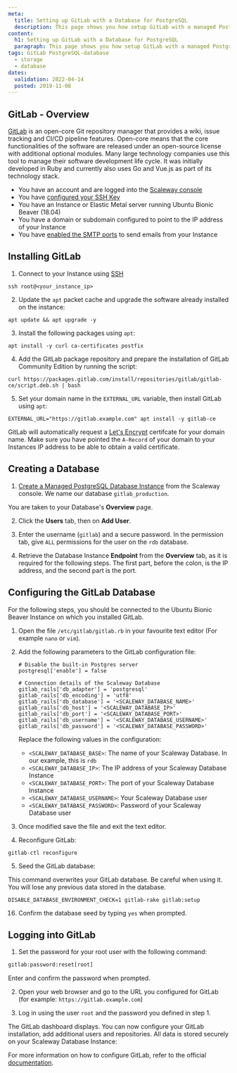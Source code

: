 ```yaml
---
meta:
  title: Setting up GitLab with a Database for PostgreSQL
  description: This page shows you how setup GitLab with a managed PostgreSQL database
content:
  h1: Setting up GitLab with a Database for PostgreSQL
  paragraph: This page shows you how setup GitLab with a managed PostgreSQL database
tags: GitLab PostgreSQL-database
  - storage
  - database
dates:
  validation: 2022-04-14
  posted: 2019-11-08
---
```


## GitLab - Overview

[GitLab](https://about.gitlab.com/) is an open-core Git repository manager that provides a wiki, issue tracking and CI/CD pipeline features. Open-core means that the core functionalities of the software are released under an open-source license with additional optional modules.
Many large technology companies use this tool to manage their software development life cycle. It was initially developed in Ruby and currently also uses Go and Vue.js as part of its technology stack.

<Message type="requirement">

- You have an account and are logged into the [Scaleway console](https://console.scaleway.com)
- You have [configured your SSH Key](/console/my-project/how-to/create-ssh-key/)
- You have an Instance or Elastic Metal server running Ubuntu Bionic Beaver (18.04)
- You have a domain or subdomain configured to point to the IP address of your Instance
- You have [enabled the SMTP ports](/compute/instances/how-to/send-emails-from-your-instance/) to send emails from your Instance

</Message>

## Installing GitLab

1. Connect to your Instance using [SSH](/compute/instances/how-to/connect-to-instance/)
  ```
  ssh root@<your_instance_ip>
  ```

2. Update the `apt` packet cache and upgrade the software already installed on the instance:
  ```
  apt update && apt upgrade -y
  ```

3. Install the following packages using `apt`:
  ```
  apt install -y curl ca-certificates postfix
  ```

4. Add the GitLab package repository and prepare the installation of GitLab Community Edition by running the script:
  ```
  curl https://packages.gitlab.com/install/repositories/gitlab/gitlab-ce/script.deb.sh | bash
  ```

5. Set your domain name in the `EXTERNAL_URL` variable, then install GitLab using `apt`:
  ```
  EXTERNAL_URL="https://gitlab.example.com" apt install -y gitlab-ce
  ```

  <Message type="important">

  GitLab will automatically request a [Let's Encrypt](/tutorials/configure-nginx-lets-encrypt/) certifcate for your domain name. Make sure you have pointed the `A-Record` of your domain to your Instances IP address to be able to obtain a valid certificate.

  </Message>

## Creating a Database

1. [Create a Managed PostgreSQL Database Instance](/managed-databases/postgresql-and-mysql/how-to/create-a-database/) from the Scaleway console. We name our database `gitlab_production`.

  You are taken to your Database's **Overview** page.

2. Click the **Users** tab, then on **Add User**.

3. Enter the username (`gitlab`) and a secure password. In the permission tab, give `ALL` permissions for the user on the `rdb` database.

4. Retrieve the Database Instance **Endpoint** from the **Overview** tab, as it is required for the following steps. The first part, before the colon, is the IP address, and the second part is the port.

## Configuring the GitLab Database

For the following steps, you should be connected to the Ubuntu Bionic Beaver Instance on which you installed GitLab.

1. Open the file `/etc/gitlab/gitlab.rb` in your favourite text editor (For example `nano` or `vim`).

2. Add the following parameters to the GitLab configuration file:
    ```
    # Disable the built-in Postgres server
    postgresql['enable'] = false

    # Connection details of the Scaleway Database
    gitlab_rails['db_adapter'] = 'postgresql'
    gitlab_rails['db_encoding'] = 'utf8'
    gitlab_rails['db_database'] = '<SCALEWAY_DATABASE_NAME>'
    gitlab_rails['db_host'] = '<SCALEWAY_DATABASE_IP>'
    gitlab_rails['db_port'] = '<SCALEWAY_DATABASE_PORT>'
    gitlab_rails['db_username'] = '<SCALEWAY_DATABASE_USERNAME>'
    gitlab_rails['db_password'] = '<SCALEWAY_DATABASE_PASSWORD>'
    ```
    Replace the following values in the configuration:
    - `<SCALEWAY_DATABASE_BASE>`: The name of your Scaleway Database. In our example, this is `rdb`
    - `<SCALEWAY_DATABASE_IP>`: The IP address of your Scaleway Database Instance
    - `<SCALEWAY_DATABASE_PORT>`: The port of your Scaleway Database Instance
    - `<SCALEWAY_DATABASE_USERNAME>`: Your Scaleway Database user
    - `<SCALEWAY_DATABASE_PASSWORD>`: Password of your Scaleway Database user

3. Once modified save the file and exit the text editor.

4. Reconfigure GitLab:
  ```
  gitlab-ctl reconfigure
  ```

5. Seed the GitLab database:

  <Message type="important">

  This command overwrites your GitLab database. Be careful when using it. You will lose any previous data stored in the database.

  </Message>

  ```
  DISABLE_DATABASE_ENVIRONMENT_CHECK=1 gitlab-rake gitlab:setup
  ```

16. Confirm the database seed by typing `yes` when prompted.

## Logging into GitLab

1. Set the password for your root user with the following command:

  ```bash
  gitlab:password:reset[root]
  ```

  Enter and confirm the password when prompted.

2. Open your web browser and go to the URL you configured for GitLab (for example: `https://gitlab.example.com`)

3. Log in using the user `root` and the password you defined in step 1.

  The GitLab dashboard displays. You can now configure your GitLab installation, add additional users and repositories. All data is stored securely on your Scaleway Database Instance:
  <Lightbox src="scaleway-gitlab_dashboard.webp" alt="" />

For more information on how to configure GitLab, refer to the official [documentation](https://docs.gitlab.com/ee/administration/index.html#configuring-gitlab).
